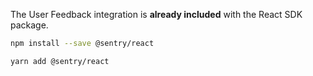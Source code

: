 The User Feedback integration is **already included** with the React SDK package.

```bash {tabTitle:npm}
npm install --save @sentry/react
```

```bash {tabTitle:Yarn}
yarn add @sentry/react
```
